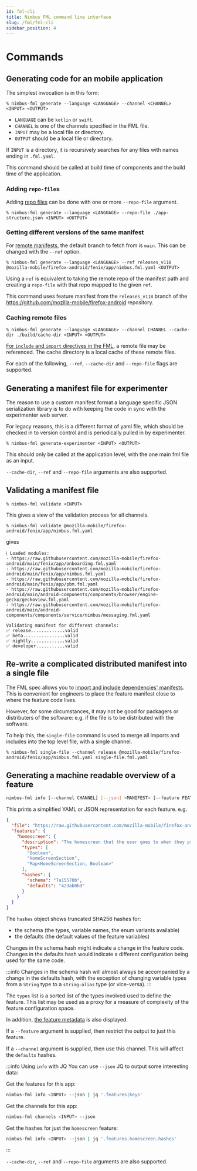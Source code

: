 ```yaml
---
id: fml-cli
title: Nimbus FML command line interface
slug: /fml/fml-cli
sidebar_position: 4
---
```


# Commands

## Generating code for an mobile application

The simplest invocation is in this form:

```
% nimbus-fml generate --language <LANGUAGE> --channel <CHANNEL> <INPUT> <OUTPUT>
```

- `LANGUAGE` can be `kotlin` or `swift`.
- `CHANNEL` is one of the channels specified in the FML file.
- `INPUT` may be a local file or directory.
- `OUTPUT` should be a local file or directory.

If `INPUT` is a directory, it is recursively searches for any files with names ending in `.fml.yaml`.

This command should be called at build time of components and the build time of the application.

### Adding `repo-file`s

Adding [repo files](/fml/fml-paths) can be done with one or more `--repo-file` argument.

```
% nimbus-fml generate --language <LANGUAGE> --repo-file ./app-structure.json <INPUT> <OUTPUT>
```

### Getting different versions of the same manifest

For [remote manifests](/fml/fml-paths), the default branch to fetch from is `main`. This can be changed with the `--ref` option.

```
% nimbus-fml generate --language <LANGUAGE> --ref releases_v118 @mozilla-mobile/firefox-android/fenix/app/nimbus.fml.yaml <OUTPUT>
```

Using a `ref` is equivalent to taking the remote repo of the manifest path and creating a `repo-file` with that repo mapped to the given `ref`.

This command uses feature manifest from the `releases_v118` branch of the https://github.com/mozilla-mobile/firefox-android repository.

### Caching remote files

```
% nimbus-fml generate --language <LANGUAGE> --channel CHANNEL --cache-dir ./build/cache-dir <INPUT> <OUTPUT>
```

[For `include` and `import` directives in the FML](/fml/fml-imports-and-includes), a remote file may be referenced. The cache directory is a local cache of these remote files.

For each of the following, `--ref`, `--cache-dir` and `--repo-file` flags are supported.

## Generating a manifest file for experimenter

The reason to use a custom manifest format a language specific JSON serialization library is to do with keeping the code in sync with the experimenter web server.

For legacy reasons, this is a different format of yaml file, which should be checked in to version control and is periodically pulled in by experimenter.

```
% nimbus-fml generate-experimenter <INPUT> <OUTPUT>
```

This should only be called at the application level, with the one main fml file as an input.

`--cache-dir`, `--ref` and `--repo-file` arguments are also supported.

## Validating a manifest file

```
% nimbus-fml validate <INPUT>
```

This gives a view of the validation process for all channels.

```
% nimbus-fml validate @mozilla-mobile/firefox-android/fenix/app/nimbus.fml.yaml
```

gives

```
ℹ️ Loaded modules:
- https://raw.githubusercontent.com/mozilla-mobile/firefox-android/main/fenix/app/onboarding.fml.yaml
- https://raw.githubusercontent.com/mozilla-mobile/firefox-android/main/fenix/app/nimbus.fml.yaml
- https://raw.githubusercontent.com/mozilla-mobile/firefox-android/main/fenix/app/pbm.fml.yaml
- https://raw.githubusercontent.com/mozilla-mobile/firefox-android/main/android-components/components/browser/engine-gecko/geckoview.fml.yaml
- https://raw.githubusercontent.com/mozilla-mobile/firefox-android/main/android-components/components/service/nimbus/messaging.fml.yaml

Validating manifest for different channels:
✅ release.............valid
✅ beta................valid
✅ nightly.............valid
✅ developer...........valid
```

## Re-write a complicated distributed manifest into a single file

The FML spec allows you to [import and include dependencies' manifests](/fml/fml-imports-and-includes). This is convenient for engineers to place the feature manifest close to where the feature code lives.

However, for some circumstances, it may not be good for packagers or distributers of the software: e.g. if the file is to be distributed with the software.

To help this, the `single-file` command is used to merge all imports and includes into the top level file, with a single channel.

```
% nimbus-fml single-file --channel release @mozilla-mobile/firefox-android/fenix/app/nimbus.fml.yaml single-file.fml.yaml
```

## Generating a machine readable overview of a feature

```sh
nimbus-fml info [--channel CHANNEL] [--json] <MANIFEST> [--feature FEATURE]
```

This prints a simplified YAML or JSON representation for each feature. e.g.

```json
{
  "file": "https://raw.githubusercontent.com/mozilla-mobile/firefox-android/main/fenix/app/nimbus.fml.yaml",
  "features": {
    "homescreen": {
      "description": "The homescreen that the user goes to when they press home or new tab.",
      "types": [
        "Boolean",
        "HomeScreenSection",
        "Map<HomeScreenSection, Boolean>"
      ],
      "hashes": {
        "schema": "7a15570b",
        "defaults": "423ab0bd"
      }
    }
  }
}
```

The `hashes` object shows truncated SHA256 hashes for:

- the schema (the types, variable names, the enum variants available)
- the defaults (the default values of the feature variables)

Changes in the schema hash might indicate a change in the feature code.
Changes in the defaults hash would indicate a different configuration being used for the same code.

:::info
Changes in the schema hash will almost always be accompanied by a change in the defaults hash, with the exception of changing variable types from
a `String` type to a `string-alias` type (or vice-versa).
:::

The `types` list is a sorted list of the types involved used to define the feature. This list may be used as a proxy for a measure of complexity of the feature configuration space.

In addition, [the feature metadata](/fml/feature-metadata) is also displayed.

If a `--feature` argument is supplied, then restrict the output to just this feature.

If a `--channel` argument is supplied, then use this channel. This will affect the `defaults` hashes.

:::info Using `info` with JQ
You can use `--json` JQ to output some interesting data:

Get the features for this app:

```sh
nimbus-fml info <INPUT> --json | jq '.features|keys'
```

Get the channels for this app:

```sh
nimbus-fml channels <INPUT> --json
```

Get the hashes for just the `homescreen` feature:

```sh
nimbus-fml info <INPUT> --json | jq '.features.homescreen.hashes'
```
:::

`--cache-dir`, `--ref` and `--repo-file` arguments are also supported.
